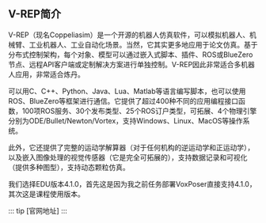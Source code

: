 
<WordCount>

## V-REP简介

V-REP（现名Coppeliasim）是一个开源的机器人仿真软件，可以模拟机器人、机械臂、工业机器人、工业自动化场景。当然，它其实更多地应用于论文仿真。基于分布式控制架构，每个对象、模型可以通过嵌入式脚本、插件、ROS或BlueZero节点、远程API客户端或定制解决方案进行单独控制。V-REP因此非常适合多机器人应用，非常适合炼丹。

可以用C、C++、Python、Java、Lua、Matlab等语言编写脚本，也可以使用ROS、BlueZero等框架进行通信。它提供了超过400种不同的应用编程接口函数，100项ROS服务、30个发布类型、25个ROS订户类型，可拓展、4个物理引擎分别为ODE/Bullet/Newton/Vortex，支持Windows、Linux、MacOS等操作系统。

此外，它还提供了完整的运动学解算器（对于任何机构的逆运动学和正运动学），以及嵌入图像处理的视觉传感器（它是完全可拓展的），支持数据记录和可视化（提供多种图型），支持动态颗粒仿真。

我们选择EDU版本4.1.0，首先这是因为我之前任务部署VoxPoser直接支持4.1.0，其次这是课程使用版本。

::: tip
[官网地址]
:::



</WordCount>